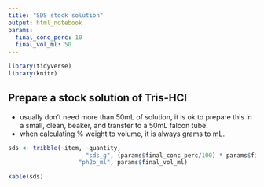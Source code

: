 ```yaml
---
title: "SDS stock solution"
output: html_notebook
params:
  final_conc_perc: 10
  final_vol_ml: 50
---
```

```r
library(tidyverse)
library(knitr)
```

## Prepare a stock solution of Tris-HCl  
- usually don't need more than 50mL of solution, it is ok to prepare this in a small, clean, beaker, and transfer to a 50mL falcon tube.  
- when calculating % weight to volume, it is always grams to mL.
```r

sds <- tribble(~item, ~quantity,
                      "sds_g", (params$final_conc_perc/100) * params$final_vol_ml,
                    "ph2o_ml", params$final_vol_ml)

kable(sds)

```

